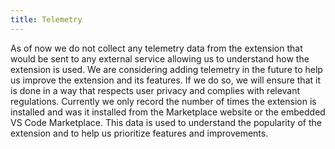 ```yaml
---
title: Telemetry
---
```


As of now we do not collect any telemetry data from the extension that would be sent to any external service allowing us to understand how the extension is used. We are considering adding telemetry in the future to help us improve the extension and its features. If we do so, we will ensure that it is done in a way that respects user privacy and complies with relevant regulations.
Currently we only record the number of times the extension is installed and was it installed from the Marketplace website or the embedded VS Code Marketplace. This data is used to understand the popularity of the extension and to help us prioritize features and improvements.